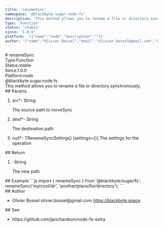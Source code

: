 ```yaml
---
title: 'renameSync'
namespace: '@blackbyte.sugar.node.fs'
description: 'This method allows you to rename a file or directory synchronously.'
type: 'Function'
status: 'stable'
since: '1.0.0'
platform: '[{"name":"node","description":""}]'
author: '{"name":"Olivier Bossel","email":"olivier.bossel@gmail.com","url":"https://blackbyte.space"}'
---
```

<div class="docmap -mdx">
# renameSync
<div class="docmap_metas">
<div class="docmap_type"><span class="docmap_type-label">Type:</span><span class="docmap_type-value">Function</span></div>
<div class="docmap_status"><span class="docmap_status-label">Status:</span><span class="docmap_status-value -stable">stable</span></div>
<div class="docmap_since"><span class="docmap_since-label">Since:</span><span class="docmap_since-value">1.0.0</span></div>
<div class="docmap_platform"><span class="docmap_platform-label">Platform:</span><span class="docmap_platform-value -node">node</span></div>
</div>
<div class="docmap_namespace">@blackbyte.sugar.node.fs</div>
<div class="docmap_description typo-lead typo-format">
This method allows you to rename a file or directory synchronously.
</div>
<div class="docmap_params">
## Params
<ol class="docmap_list">
<li class="docmap_item">
<span class="docmap_name">src<span class="docmap_required">*</span></span><span class="docmap_default">-</span> <span class="docmap_type">String</span>
<p class="docmap_description">The source path to moveSync</p>
</li>
<li class="docmap_item">
<span class="docmap_name">dest<span class="docmap_required">*</span></span><span class="docmap_default">-</span> <span class="docmap_type">String</span>
<p class="docmap_description">The destination path</p>
</li>
<li class="docmap_item">
<span class="docmap_name">null<span class="docmap_required">*</span></span><span class="docmap_default">-</span> <span class="docmap_type">TRenameSyncSettings&rcub; &lsqb;settings&equals;&lcub;&rcub;&rsqb; The settings for the operation</span>
<p class="docmap_description"></p>
</li>
</ol>
</div>
<div class="docmap_return">
## Return
<ol class="docmap_list">
<li class="docmap_item">
<span class="docmap_default">-</span><span class="docmap_type">String</span>
<p class="docmap_description">The new path</p>
</li>
</ol>
</div>
<div class="docmap_examples">
## Example
<s-code language="js" header>
```js
import { renameSync } from '@blackbyte/sugar/fs';
renameSync('my/cool/dir', 'another/place/for/directory');
```
</s-code>
</div>
<div class="docmap_author">
## Author
<ul class="docmap_list">
<li class="docmap_item">
<span class="docmap_name">Olivier Bossel</span>
<span class="docmap_email">olivier.bossel@gmail.com</span>
<a href="https://blackbyte.space" target="_blank" class="docmap_url">https://blackbyte.space</a>
</li>
</ul>
</div>
<div class="docmap_see">
## See
<ul class="docmap_see-list">
<li class="docmap_see-item">
https://github.com/jprichardson/node-fs-extra
</li>
</ul>
</div>
</div>